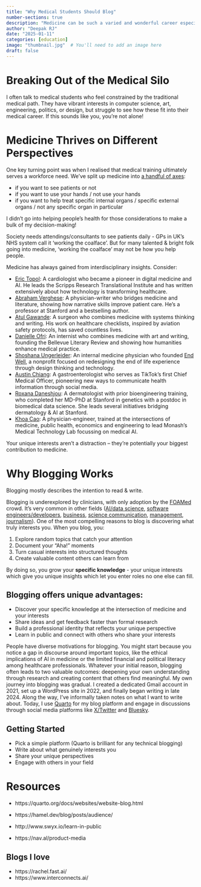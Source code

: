 ```yaml
---
title: "Why Medical Students Should Blog"
number-sections: true
description: "Medicine can be such a varied and wonderful career especially if you have other interests!"
author: "Deepak RJ"
date: "2025-01-11"
categories: [education]
image: "thumbnail.jpg"  # You'll need to add an image here
draft: false
---
```


# Breaking Out of the Medical Silo

I often talk to medical students who feel constrained by the traditional medical path. They have vibrant interests in computer science, art, engineering, politics, or design, but struggle to see how these fit into their medical career. If this sounds like you, you're not alone!

# Medicine Thrives on Different Perspectives

One key turning point was when I realised that medical training ultimately serves a workforce need. We've split up medicine into [a handful of axes](https://med.stanford.edu/content/dam/sm/md/documents/resources/Roadmap-to-Choosing-a-Medical-Specialty-.pdf):

-   if you want to see patients or not
-   if you want to use your hands / not use your hands
-   if you want to help treat specific internal organs / specific external organs / not any specific organ in particular

I didn't go into helping people's health for those considerations to make a bulk of my decision-making!

Society needs attendings/consultants to see patients daily - GPs in UK's NHS system call it 'working the coalface'. But for many talented & bright folk going into medicine, 'working the coalface' may not be how you help people.

Medicine has always gained from interdisciplinary insights. Consider:

-   [Eric Topol](https://x.com/EricTopol): A cardiologist who became a pioneer in digital medicine and AI. He leads the Scripps Research Translational Institute and has written extensively about how technology is transforming healthcare.
-   [Abraham Verghese](https://profiles.stanford.edu/abraham-verghese): A physician-writer who bridges medicine and literature, showing how narrative skills improve patient care. He's a professor at Stanford and a bestselling author.
-   [Atul Gawande](https://x.com/Atul_Gawande): A surgeon who combines medicine with systems thinking and writing. His work on healthcare checklists, inspired by aviation safety protocols, has saved countless lives.
-   [Danielle Ofri](https://danielleofri.com/): An internist who combines medicine with art and writing, founding the Bellevue Literary Review and showing how humanities enhance medical practice.
-   [Shoshana Ungerleider](https://x.com/ShoshUMD): An internal medicine physician who founded [End Well](https://endwellproject.org/), a nonprofit focused on redesigning the end of life experience through design thinking and technology.
-   [Austin Chiang](https://www.austinchiang.com/home): A gastroenterologist who serves as TikTok's first Chief Medical Officer, pioneering new ways to communicate health information through social media.
-   [Roxana Daneshjou](https://profiles.stanford.edu/roxana-daneshjou): A dermatologist with prior bioengineering training, who completed her MD-PhD at Stanford in genetics with a postdoc in biomedical data science. She leads several initiatives bridging dermatology & AI at Stanford.
-   [Khoa Cao](https://research.monash.edu/en/persons/khoa-cao): A physician-engineer, trained at the intersections of medicine, public health, economics and engineering to lead Monash's Medical Technology Lab focussing on medical AI.

Your unique interests aren't a distraction – they're potentially your biggest contribution to medicine.

# Why Blogging Works

Blogging mostly describes the intention to read & write.

Blogging is underexplored by clinicians, with only adoption by the [FOAMed](https://litfl.com/foam/) crowd. It's very common in other fields ([AI/data science](https://www.fast.ai/posts/2020-01-16-fast_template.html), [software engineers/developers](https://www.swyx.io/), [business](https://commoncog.com/), [science communication](https://scienceblogs.com/notrocketscience), [management](https://lg.substack.com/), [journalism](https://www.slowboring.com/)). One of the most compelling reasons to blog is discovering what truly interests you. When you blog, you:

1.  Explore random topics that catch your attention
2.  Document your "Aha!" moments
3.  Turn casual interests into structured thoughts
4.  Create valuable content others can learn from

By doing so, you grow your **specific knowledge** - your unique interests which give you unique insights which let you enter roles no one else can fill.

::: callout-tip
# Blogging offers unique advantages:

-   Discover your specific knowledge at the intersection of medicine and your interests
-   Share ideas and get feedback faster than formal research
-   Build a professional identity that reflects your unique perspective
-   Learn in public and connect with others who share your interests
:::

People have diverse motivations for blogging. You might start because you notice a gap in discourse around important topics, like the ethical implications of AI in medicine or the limited financial and political literacy among healthcare professionals. Whatever your initial reason, blogging often leads to two valuable outcomes: deepening your own understanding through research and creating content that others find meaningful. My own journey into blogging was gradual. I created a dedicated Gmail account in 2021, set up a WordPress site in 2022, and finally began writing in late 2024. Along the way, I've informally taken notes on what I want to write about. Today, I use [Quarto](https://quarto.org/docs/websites/website-blog.html) for my blog platform and engage in discussions through social media platforms like [X/Twitter](https://x.com/dyad_rj) and [Bluesky](https://bsky.app/profile/dyad-rj.bsky.social).

::: callout-tip
# Getting Started

-   Pick a simple platform (Quarto is brilliant for any technical blogging)
-   Write about what genuinely interests you
-   Share your unique perspectives
-   Engage with others in your field
:::

# Resources

-   https://quarto.org/docs/websites/website-blog.html

-   https://hamel.dev/blog/posts/audience/

-   http://www.swyx.io/learn-in-public

-   https://nav.al/product-media

## Blogs I love

-   https://rachel.fast.ai/
-   https://www.interconnects.ai/